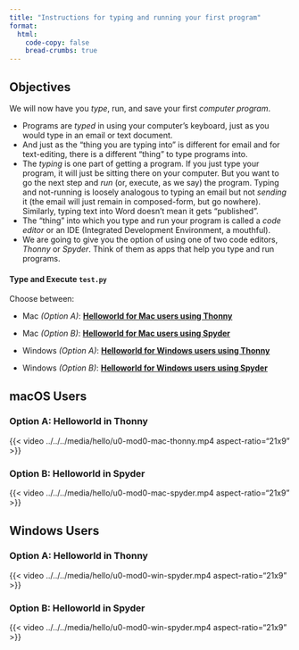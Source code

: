 ```yaml
---
title: "Instructions for typing and running your first program"
format:
  html:
    code-copy: false
    bread-crumbs: true
---
```


<html>
<head>
    <style>
        body {
            -webkit-user-select: none; /* Safari */
            -moz-user-select: none; /* Firefox */
            -ms-user-select: none; /* IE10+/Edge */
            user-select: none; /* Standard */
        }
    </style>
</head>
<body>

## Objectives
We will now have you <em>type</em>, </em>run</em>, and save your first <em>computer program</em>.

::: {.callout-note}
- Programs are <em>typed</em> in using your computer's keyboard, just as you would type in an email or text document. 
- And just as the "thing you are typing into" is different for email and for text-editing, there is a different "thing" to type programs into.
- The <em>typing</em> is one part of getting a program. If you just type your program, it will just be sitting there on your computer. But you want to go the next step and <em>run</em> (or, execute, as we say) the program. Typing and not-running is loosely analogous to typing an email but not <em>sending</em> it (the email will just remain in composed-form, but go nowhere). Similarly, typing text into Word doesn't mean it gets "published".
- The "thing" into which you type and run your program is called a <em>code editor</em> or an IDE (Integrated Development Environment, a mouthful).
- We are going to give you the option of using one of two code editors, <em>Thonny</em> or <em>Spyder</em>. Think of them as apps that help you type and run programs.
:::

#### **Type and Execute `test.py`**
Choose between:

- Mac _(Option A)_: [**Helloworld for Mac users using Thonny**](hello.qmd#hello-thonny-mac)

- Mac _(Option B)_: [**Helloworld for Mac users using Spyder**](hello.qmd#hello-spyder-mac)

- Windows _(Option A)_: [**Helloworld for Windows users using Thonny**](hello.qmd#hello-thonny-win)

- Windows _(Option B)_: [**Helloworld for Windows users using Spyder**](hello.qmd#hello-spyder-win)




## macOS Users

### Option A: Helloworld in Thonny 
<div id="hello-thonny-mac"></div>

{{< video ../../../media/hello/u0-mod0-mac-thonny.mp4 aspect-ratio="21x9" >}}


### Option B: Helloworld in Spyder 
<div id="hello-spyder-mac"></div>

{{< video ../../../media/hello/u0-mod0-mac-spyder.mp4 aspect-ratio="21x9" >}}



## Windows Users
### Option A: Helloworld in Thonny 
<div id="hello-thonny-win"></div>

{{< video ../../../media/hello/u0-mod0-win-spyder.mp4 aspect-ratio="21x9" >}}

### Option B: Helloworld in Spyder 
<div id="hello-spyder-win"></div>

{{< video ../../../media/hello/u0-mod0-win-spyder.mp4 aspect-ratio="21x9" >}}